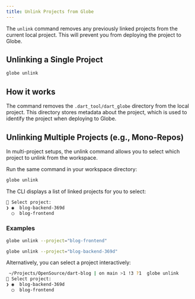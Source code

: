 ```yaml
---
title: Unlink Projects from Globe
---
```


The `unlink` command removes any previously linked projects from the current local project. This will prevent you from deploying the project to Globe.

## Unlinking a Single Project

```bash
globe unlink
```

## How it works

The command removes the `.dart_tool/dart_globe` directory from the local project. This directory stores metadata about the project, which is used to identify the project when deploying to Globe.

## Unlinking Multiple Projects (e.g., Mono-Repos)
In multi-project setups, the unlink command allows you to select which project to unlink from the workspace.

Run the same command in your workspace directory:
```bash
globe unlink
```

The CLI displays a list of linked projects for you to select:
```bash
🔺 Select project:  
❯ ◉  blog-backend-369d  
  ◯  blog-frontend  
``` 

### Examples
```bash
globe unlink --project="blog-frontend"  
```

```bash
globe unlink --project="blog-backend-369d"  
```

Alternatively, you can select a project interactively:

```bash
 ~/Projects/OpenSource/dart-blog | on main >1 !3 ?1  globe unlink  
🔺 Select project:  
❯ ◉  blog-backend-369d  
  ◯  blog-frontend  
  ```
